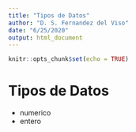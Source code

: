 ```yaml
---
title: "Tipos de Datos"
author: "D. S. Fernandez del Viso"
date: "6/25/2020"
output: html_document
---
```


```r
knitr::opts_chunk$set(echo = TRUE)
```

# Tipos de Datos

* numerico
* entero